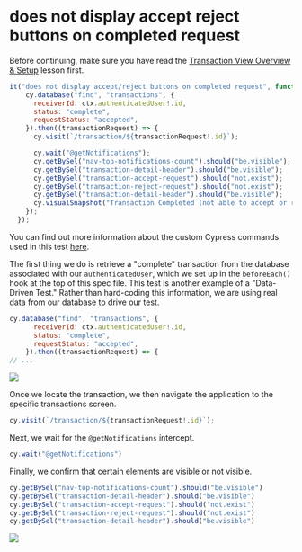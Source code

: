 # does not display accept reject buttons on completed request

Before continuing, make sure you have read the [Transaction View Overview & Setup](/real-world-examples/transaction-view-overview-and-setup) lesson first.

```js
it("does not display accept/reject buttons on completed request", function () {
    cy.database("find", "transactions", {
      receiverId: ctx.authenticatedUser!.id,
      status: "complete",
      requestStatus: "accepted",
    }).then((transactionRequest) => {
      cy.visit(`/transaction/${transactionRequest!.id}`);

      cy.wait("@getNotifications");
      cy.getBySel("nav-top-notifications-count").should("be.visible");
      cy.getBySel("transaction-detail-header").should("be.visible");
      cy.getBySel("transaction-accept-request").should("not.exist");
      cy.getBySel("transaction-reject-request").should("not.exist");
      cy.getBySel("transaction-detail-header").should("be.visible");
      cy.visualSnapshot("Transaction Completed (not able to accept or reject)");
    });
  });

```

You can find out more information about the custom Cypress commands used in this test [here](/real-world-examples/custom-cypress-commands).

The first thing we do is retrieve a "complete" transaction from the database associated with our `authenticatedUser`, which we set up in the `beforeEach()` hook at the top of this spec file. This test is another example of a "Data-Driven Test." Rather than hard-coding this information, we are using real data from our database to drive our test.

```js
cy.database("find", "transactions", {
      receiverId: ctx.authenticatedUser!.id,
      status: "complete",
      requestStatus: "accepted",
    }).then((transactionRequest) => {
// ...

```

![](/images/real-world-examples/transaction-view/does-not-display-accept-reject-buttons-on-completed-request/Screen_Shot_2021-09-16_at_9.22.00_AM.png)

Once we locate the transaction, we then navigate the application to the specific transactions screen.

```js
cy.visit(`/transaction/${transactionRequest!.id}`);

```

Next, we wait for the `@getNotifications` intercept.

```js
cy.wait("@getNotifications")
```

[]()

Finally, we confirm that certain elements are visible or not visible.

```js
cy.getBySel("nav-top-notifications-count").should("be.visible")
cy.getBySel("transaction-detail-header").should("be.visible")
cy.getBySel("transaction-accept-request").should("not.exist")
cy.getBySel("transaction-reject-request").should("not.exist")
cy.getBySel("transaction-detail-header").should("be.visible")
```

![](/images/real-world-examples/transaction-view/does-not-display-accept-reject-buttons-on-completed-request/Screen_Shot_2021-09-16_at_9.22.50_AM.png)
